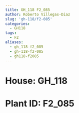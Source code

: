 ```yaml
---
title: GH_118 F2_085
author: Roberto Villegas-Diaz
slug: 'gh-118/f2-085'
categories:
  - GH118
tags:
  - F2
aliases:
  - gh_118-f2_085
  - gh-118-f2-085
  - gh118-f2085
---
```


# **House**: GH_118
# **Plant ID**: F2_085
